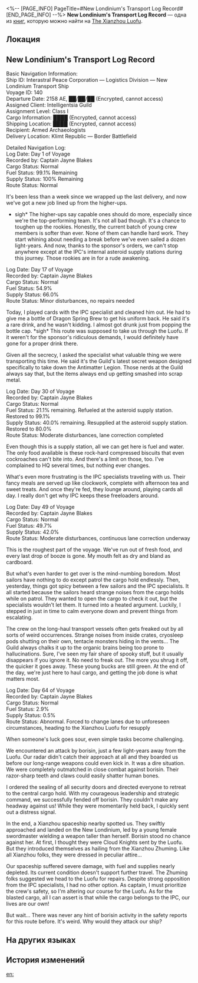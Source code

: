 <%-- [PAGE_INFO]
PageTitle=#New Londinium's Transport Log Record#
[END_PAGE_INFO] --%>
{{Дополнить}}
{{Книга Инфобокс
|id           = 381
|partIds      = 190676
|Название     = 
|Изображение  = Иконка письма.png
|Мир          = The Xianzhou Luofu
|Томов        = 1
|Автор        = <!--нужно добавить-->
|Описание     = A log of a certain voyage conducted by the New Londinium.
|Том1         = {{tx}}
|Источник1    = {{tx|Отсутствует источник}}
|Персонажи    = 
|Фракции      = Antimatter Legion; Armed Archaeologists; Borisin; Intelligentsia Guild; Interastral Peace Corporation; New Londinium
}}
'''New Londinium's Transport Log Record''' — одна из [[Книги|книг]], которую можно найти на [[The Xianzhou Luofu]].

==Локация==
{{Отметка карты|<!--название карты-->|<!--id отметки-->}}

==New Londinium's Transport Log Record==
Basic Navigation Information:<br />
Ship ID: Interastral Peace Corporation &mdash; Logistics Division &mdash; New Londinium Transport Ship<br />
Voyage ID: 140<br />
Departure Date: 2158 AE, ██/██/██ (Encrypted, cannot access)<br />
Assigned Client: Intelligentsia Guild<br />
Assignment Level: Class I<br />
Cargo Information: ████ (Encrypted, cannot access)<br />
Shipping Location: ████ (Encrypted, cannot access)<br />
Recipient: Armed Archaeologists<br />
Delivery Location: Klimt Republic &mdash; Border Battlefield

Detailed Navigation Log:<br />
Log Date: Day 1 of Voyage<br />
Recorded by: Captain Jayne Blakes<br />
Cargo Status: Normal<br />
Fuel Status: 99.1% Remaining<br />
Supply Status: 100% Remaining<br />
Route Status: Normal

It's been less than a week since we wrapped up the last delivery, and now we've got a new job lined up from the higher-ups.

*sigh* The higher-ups say capable ones should do more, especially since we're the top-performing team. It's not all bad though. It's a chance to toughen up the rookies. Honestly, the current batch of young crew members is softer than ever. None of them can handle hard work. They start whining about needing a break before we've even sailed a dozen light-years. And now, thanks to the sponsor's orders, we can't stop anywhere except at the IPC's internal asteroid supply stations during this journey. Those rookies are in for a rude awakening.

Log Date: Day 17 of Voyage<br />
Recorded by: Captain Jayne Blakes<br />
Cargo Status: Normal<br />
Fuel Status: 54.9%<br />
Supply Status: 66.0%<br />
Route Status: Minor disturbances, no repairs needed

Today, I played cards with the IPC specialist and cleaned him out. He had to give me a bottle of Dragon Spring Brew to get his uniform back. He said it's a rare drink, and he wasn't kidding. I almost got drunk just from popping the bottle cap. *sigh* This route was supposed to take us through the Luofu. If it weren't for the sponsor's ridiculous demands, I would definitely have gone for a proper drink there.

Given all the secrecy, I asked the specialist what valuable thing we were transporting this time. He said it's the Guild's latest secret weapon designed specifically to take down the Antimatter Legion. Those nerds at the Guild always say that, but the items always end up getting smashed into scrap metal.

Log Date: Day 30 of Voyage<br />
Recorded by: Captain Jayne Blakes<br />
Cargo Status: Normal<br />
Fuel Status: 21.1% remaining. Refueled at the asteroid supply station. Restored to 99.1%<br />
Supply Status: 40.0% remaining. Resupplied at the asteroid supply station. Restored to 80.0%<br />
Route Status: Moderate disturbances, lane correction completed

Even though this is a supply station, all we can get here is fuel and water. The only food available is these rock-hard compressed biscuits that even cockroaches can't bite into. And there's a limit on those, too. I've complained to HQ several times, but nothing ever changes.

What's even more frustrating is the IPC specialists traveling with us. Their fancy meals are served up like clockwork, complete with afternoon tea and sweet treats. And once they're fed, they lounge around, playing cards all day. I really don't get why IPC keeps these freeloaders around.

Log Date: Day 49 of Voyage<br />
Recorded by: Captain Jayne Blakes<br />
Cargo Status: Normal<br />
Fuel Status: 49.7%<br />
Supply Status: 42.0%<br />
Route Status: Moderate disturbances, continuous lane correction underway

This is the roughest part of the voyage. We've run out of fresh food, and every last drop of booze is gone. My mouth felt as dry and bland as cardboard.

But what's even harder to get over is the mind-numbing boredom. Most sailors have nothing to do except patrol the cargo hold endlessly. Then, yesterday, things got spicy between a few sailors and the IPC specialists. It all started because the sailors heard strange noises from the cargo holds while on patrol. They wanted to open the cargo to check it out, but the specialists wouldn't let them. It turned into a heated argument. Luckily, I stepped in just in time to calm everyone down and prevent things from escalating.

The crew on the long-haul transport vessels often gets freaked out by all sorts of weird occurrences. Strange noises from inside crates, cryosleep pods shutting on their own, tentacle monsters hiding in the vents... The Guild always chalks it up to the organic brains being too prone to hallucinations. Sure, I've seen my fair share of spooky stuff, but it usually disappears if you ignore it. No need to freak out. The more you shrug it off, the quicker it goes away. These young bucks are still green. At the end of the day, we're just here to haul cargo, and getting the job done is what matters most.

Log Date: Day 64 of Voyage<br />
Recorded by: Captain Jayne Blakes<br />
Cargo Status: Normal<br />
Fuel Status: 2.9%<br />
Supply Status: 0.5%<br />
Route Status: Abnormal. Forced to change lanes due to unforeseen circumstances, heading to the Xianzhou Luofu for resupply

When someone's luck goes sour, even simple tasks become challenging.

We encountered an attack by borisin, just a few light-years away from the Luofu. Our radar didn't catch their approach at all and they boarded us before our long-range weapons could even kick in. It was a dire situation. We were completely outmatched in close combat against borisin. Their razor-sharp teeth and claws could easily shatter human bones.

I ordered the sealing of all security doors and directed everyone to retreat to the central cargo hold. With my courageous leadership and strategic command, we successfully fended off borisin. They couldn't make any headway against us! While they were momentarily held back, I quickly sent out a distress signal.

In the end, a Xianzhou spaceship nearby spotted us. They swiftly approached and landed on the New Londinium, led by a young female swordmaster wielding a weapon taller than herself. Borisin stood no chance against her. At first, I thought they were Cloud Knights sent by the Luofu. But they introduced themselves as hailing from the Xianzhou Zhuming. Like all Xianzhou folks, they were dressed in peculiar attire...

Our spaceship suffered severe damage, with fuel and supplies nearly depleted. Its current condition doesn't support further travel. The Zhuming folks suggested we head to the Luofu for repairs. Despite strong opposition from the IPC specialists, I had no other option. As captain, I must prioritize the crew's safety, so I'm altering our course for the Luofu. As for the blasted cargo, all I can assert is that while the cargo belongs to the IPC, our lives are our own!

But wait... There was never any hint of borisin activity in the safety reports for this route before. It's weird. Why would they attack our ship?

==На других языках==
{{На других языках
|en   = New Londinium's Transport Log Record
|zhs  = 新伦蒂尼恩号运输船的航行日志
|zht  = 新倫蒂尼恩號運輸船的航行日誌
|ja   = 輸送船ニューロンテネオン号の航海日誌
|ko   = 운송선 뉴론디니움호의 항해 일지
|es   = Diario de registro del transporte de Nuevo Londinium
|fr   = Registre de transport du New Londinium
|ru   = Судовой журнал транспортного судна «Новый Лондиний»
|th   = บันทึกการเดินทางของเรือขนส่ง New Londinium
|vi   = Nhật ký hành trình của Tàu Vận Tải New Londinium
|de   = Protokolleintrag des Transportschiffs Neu Londinium
|id   = Catatan Pelayaran Kapal Pengangkut New Londinium
|pt   = Registro de Transporte da Nova Londinium
}}

==История изменений==
{{История изменений|3.5}}

[[en:]]